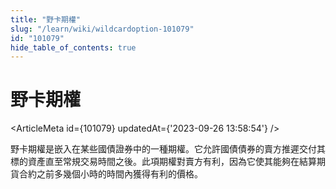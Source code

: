 ```yaml
---
title: "野卡期權"
slug: "/learn/wiki/wildcardoption-101079"
id: "101079"
hide_table_of_contents: true
---
```



# 野卡期權

<ArticleMeta id={101079} updatedAt={'2023-09-26 13:58:54'} />
<div className='border-solid border-b border-t-0 my-4 border-[var(--ifm-color-gray-300)]' />

野卡期權是嵌入在某些國債證券中的一種期權。它允許國債債券的賣方推遲交付其標的資產直至常規交易時間之後。此項期權對賣方有利，因為它使其能夠在結算期貨合約之前多幾個小時的時間內獲得有利的價格。
